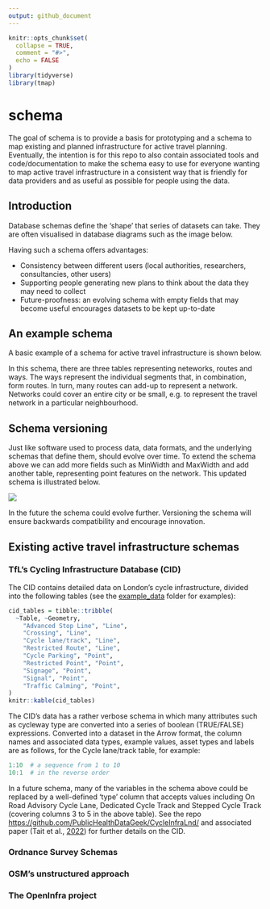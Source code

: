 ```yaml
---
output: github_document
---
```


<!-- README.md is generated from README.Rmd. Please edit that file -->

```r
knitr::opts_chunk$set(
  collapse = TRUE,
  comment = "#>",
  echo = FALSE
)
library(tidyverse)
library(tmap)
```

# schema

<!-- badges: start -->

<!-- badges: end -->

The goal of schema is to provide a basis for prototyping and a schema to map existing and planned infrastructure for active travel planning.
Eventually, the intention is for this repo to also contain associated tools and code/documentation to make the schema easy to use for everyone wanting to map active travel infrastructure in a consistent way that is friendly for data providers and as useful as possible for people using the data.

## Introduction

Database schemas define the 'shape' that series of datasets can take.
They are often visualised in database diagrams such as the image below.

<!-- ![](https://user-images.githubusercontent.com/1825120/185740368-56effb61-a3c1-4534-bd49-ad42951f2fd7.png) -->

Having such a schema offers advantages:

-   Consistency between different users (local authorities, researchers, consultancies, other users)
-   Supporting people generating new plans to think about the data they may need to collect
-   Future-proofness: an evolving schema with empty fields that may become useful encourages datasets to be kept up-to-date

## An example schema

A basic example of a schema for active travel infrastructure is shown below.

<!-- ![](https://user-images.githubusercontent.com/1825120/185741429-fabb3183-bcbe-4bd9-8396-dff4a533d55d.png) -->

In this schema, there are three tables representing neteworks, routes and ways.
The ways represent the individual segments that, in combination, form routes.
In turn, many routes can add-up to represent a network.
Networks could cover an entire city or be small, e.g. to represent the travel network in a particular neighbourhood.

## Schema versioning

Just like software used to process data, data formats, and the underlying schemas that define them, should evolve over time.
To extend the schema above we can add more fields such as MinWidth and MaxWidth and add another table, representing point features on the network.
This updated schema is illustrated below.

![](https://user-images.githubusercontent.com/1825120/185744446-0896f9e8-de0b-43d9-ac9e-21735762017f.png)

In the future the schema could evolve further.
Versioning the schema will ensure backwards compatibility and encourage innovation.

## Existing active travel infrastructure schemas

### TfL's Cycling Infrastructure Database (CID)

The CID contains detailed data on London's cycle infrastructure, divided into the following tables (see the [example_data](https://github.com/acteng/schema/tree/main/example_data) folder for examples):

```r
cid_tables = tibble::tribble(
  ~Table, ~Geometry,
    "Advanced Stop Line", "Line",
    "Crossing", "Line",
    "Cycle lane/track", "Line",
    "Restricted Route", "Line",
    "Cycle Parking", "Point",
    "Restricted Point", "Point",
    "Signage", "Point",
    "Signal", "Point",
    "Traffic Calming", "Point",
)
knitr::kable(cid_tables)
```

The CID's data has a rather verbose schema in which many attributes such as cycleway type are converted into a series of boolean (TRUE/FALSE) expressions.
Converted into a dataset in the Arrow format, the column names and associated data types, example values, asset types and labels are as follows, for the Cycle lane/track table, for example:

```r
1:10  # a sequence from 1 to 10
10:1  # in the reverse order
```

In a future schema, many of the variables in the schema above could be replaced by a well-defined 'type' column that accepts values including On Road Advisory Cycle Lane, Dedicated Cycle Track and Stepped Cycle Track (covering columns 3 to 5 in the above table).
See the repo <https://github.com/PublicHealthDataGeek/CycleInfraLnd/> and associated paper (Tait et al., [2022](https://www.sciencedirect.com/science/article/pii/S221414052200041X)) for further details on the CID.

### Ordnance Survey Schemas

### OSM's unstructured approach

### The OpenInfra project
